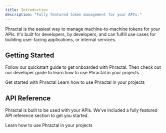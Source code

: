 ```yaml
---
title: Introduction
description: "Fully featured token management for your APIs."
---
```


Phractal is the easiest way to manage machine-to-machine tokens for your APIs. It's built for developers, by developers, and can fulfill use cases for building user-facing applications, or internal services.

## Getting Started

Follow our quickstart guide to get onboarded with Phractal. Then check out our developer guide to learn how to use Phractal in your projects.

<CardGroup cols={2}>
  <Card title="Quickstart" icon="bolt-lightning" href="/quickstart">
    Get started with Phractal
  </Card>
  <Card title="Developer Guide" icon="code" href="/development">
    Learn how to use Phractal in your projects
  </Card>
</CardGroup>

## API Reference

Phractal is built to be used with your APIs. We've included a fully featured API reference section to get you started.

<CardGroup cols={2}>
  <Card title="API Reference" icon="code" href="/api-reference/introduction">
    Learn how to use Phractal in your projects
  </Card>
</CardGroup>
